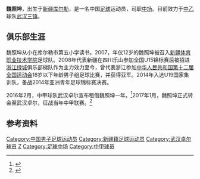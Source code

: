 {{Football player infobox
| playername = 魏照坤
| fullname = 魏照坤
| englishfullname = Wei Zhaohun
| countryofbirth = {{PRC}}
| cityofbirth = [[新疆|新疆]][[库尔勒|库尔勒]]
| dateofbirth = {{birth date and age|1995|1|25}}
| position = [[中场|中场]]
| currentclub = [[武汉三镇足球俱乐部|武汉三镇]]
| clubnumber = 
| youthyears = 2007-2013年<br>2014-2016年
| youthclubs = [[新疆体育职业技术学院|新疆体育职业技术学院]]<br>[[浙江绿城|浙江绿城]]
| years1 =  2016年
| years2 =  2017年
| years3 =  2018-
| clubs1 =  →[[武汉卓尔|武汉卓尔]](租借)    | caps1 =  1| goals1 =  0  
| clubs2 =  [[武汉卓尔|武汉卓尔]]    | caps2 =   | goals2 =   
| clubs3 =  [[武汉三镇足球俱乐部|武汉三镇]]   | caps3 =   | goals3 =   
| nationalyears =
| nationalteam =
| nationalcaps(goals) =
| pcupdate = 2017年2月23日
| ntupdate = 
|}}
'''魏照坤'''{{BD|1995年|1月25日|||W}}，出生于[[新疆|新疆]][[库尔勒|库尔勒]]，是一名中国[[足球|足球]]运动员，司职[[中场|中场]]。目前效力于[[中乙|中乙]]球队[[武汉三镇足球俱乐部|武汉三镇]]。

==俱乐部生涯==
魏照坤从小在库尔勒市第五小学读书。2007，年仅12岁的魏照坤被召入[[新疆体育职业技术学院|新疆体育职业技术学院]]足球队。2008年代表新疆在四川乐山参加全国U15锦标赛后被招进[[浙江绿城|浙江绿城]]俱乐部梯队作为主力效力至今，曾代表浙江参加[[中华人民共和国第十二届全国运动会|中华人民共和国第十二届全国运动会]]18岁以下年龄男子组足球比赛，并获得亚军。2014年入选U19国家集训队，备战2014年亚洲青年足球锦标赛决赛。

2016年2月，中甲球队武汉卓尔宣布租借魏照坤一年。<ref>{{cite web |url=http://sports.sohu.com/20160227/n438665657.shtml |title=卓尔官方宣布租借绿城两将 程进魏照坤正式加盟 |author= |date=2016年2月27日 |publisher=搜狐体育 |accessdate=2017年2月23日 |archive-url=https://web.archive.org/web/20160430035859/http://sports.sohu.com/20160227/n438665657.shtml |archive-date=2016年4月30日 |dead-url=yes }}</ref>2017年1月，魏照坤正式转会至武汉卓尔，征战当年中甲联赛。<ref>{{cite web |url=http://sports.sina.com.cn/china/b/2017-02-15/doc-ifyamkzq1335739.shtml |title=卓尔官宣95后小将加盟 期待成为攻击线上的“手枪” |author= |date=2016年2月15日 |publisher=新浪体育  |accessdate=2017年2月27日}}</ref>

==参考资料==
{{reflist}}

{{2016年中甲分类名单武汉}}
{{2017年中甲分类名单武汉}}
{{2019年中乙分类名单武汉三镇}}
{{2020年中乙分类名单武汉三镇}}

{{DEFAULTSORT:Wei Zhaokun}}
[[Category:中国男子足球运动员|Category:中国男子足球运动员]]
[[Category:新疆籍足球运动员|Category:新疆籍足球运动员]]
[[Category:武汉卓尔球员|Category:武汉卓尔球员]]
[[Category:魏姓|Z]]
[[Category:足球中场|Category:足球中场]]
[[Category:中甲球员|Category:中甲球员]]